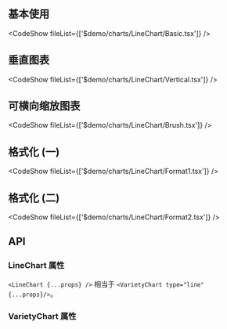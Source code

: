 ## 基本使用

<CodeShow fileList={['$demo/charts/LineChart/Basic.tsx']} />

## 垂直图表

<CodeShow fileList={['$demo/charts/LineChart/Vertical.tsx']} />

## 可横向缩放图表

<CodeShow fileList={['$demo/charts/LineChart/Brush.tsx']} />

## 格式化 (一)

<CodeShow fileList={['$demo/charts/LineChart/Format1.tsx']} />

## 格式化 (二)

<CodeShow fileList={['$demo/charts/LineChart/Format2.tsx']} />

## API

### LineChart 属性

`<LineChart {...props} />` 相当于 `<VarietyChart type="line" {...props}/>`。

### VarietyChart 属性

<PropsTable src="$components/chart/VarietyChart" />

